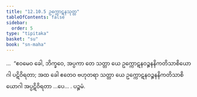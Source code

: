 ```yaml
---
title: "12.10.5 ဥက္ကောဋနသုတ္တ"
tableOfContents: false
sidebar:
  order: 5
type: "tipitaka"
basket: "su"
book: "sn-maha"
---
```



<DynamicBreadcrumb />

<Division number="1165" book="sn-maha">

<Paragraph number="2513" book="sn-maha">
…  “ဧဝမေဝ ခေါ, ဘိက္ခဝေ, အပ္ပကာ တေ သတ္တာ ယေ ဥက္ကောဋနဝဉ္စနနိကတိသာစိယောဂါ ပဋိဝိရတာ; အထ ခေါ ဧတေဝ ဗဟုတရာ သတ္တာ ယေ ဥက္ကောဋနဝဉ္စနနိကတိသာစိယောဂါ အပ္ပဋိဝိရတာ …ပေ… .

</Paragraph>
</Division>

<Paragraph number="2514" type="center" book="sn-maha">
ပဉ္စမံ.
</Paragraph>